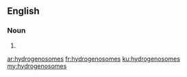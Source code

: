 ==English==

===Noun===
{{head|en}}

# {{plural of|hydrogenosome}}

[[ar:hydrogenosomes]]
[[fr:hydrogenosomes]]
[[ku:hydrogenosomes]]
[[my:hydrogenosomes]]